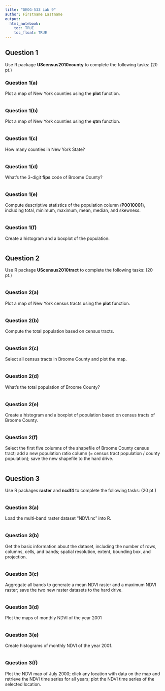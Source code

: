 ```yaml
---
title: "GEOG-533 Lab 9"
author: Firstname Lastname
output: 
  html_notebook:
    toc: TRUE
    toc_float: TRUE
---
```


## Question 1
Use R package **UScensus2010county** to complete the following tasks:  (20 pt.)

### Question 1(a)
Plot a map of New York counties using the **plot** function.
```r

```

### Question 1(b)	
Plot a map of New York counties using the **qtm** function.
```r

```


### Question 1(c)	
How many counties in New York State?
```r

```

### Question 1(d)	
What’s the 3-digit **fips** code of Broome County?
```r

```

### Question 1(e)	
Compute descriptive statistics of the population column (**P0010001**), including total, minimum, maximum, mean, median, and skewness. 
```r

```

### Question 1(f)	
Create a histogram and a boxplot of the population.
```r

```


## Question 2
Use R package **UScensus2010tract** to complete the following tasks:    (20 pt.)
```r

```

### Question 2(a)	
Plot a map of New York census tracts using the **plot** function.
```r

```

### Question 2(b)
Compute the total population based on census tracts.
```r

```

### Question 2(c)
Select all census tracts in Broome County and plot the map. 
```r

```

### Question 2(d)
What’s the total population of Broome County?
```r

```

### Question 2(e)
Create a histogram and a boxplot of population based on census tracts of Broome County.
```r

```

### Question 2(f)
Select the first five columns of the shapefile of Broome County census tract; add a new population ratio column (= census tract population / county population); save the new shapefile to the hard drive. 
```r

```


## Question 3

Use R packages **raster** and **ncdf4** to complete the following tasks:     (20 pt.)
```r

```

### Question 3(a)		
Load the multi-band raster dataset “NDVI.nc” into R.
```r

```

### Question 3(b)		
Get the basic information about the dataset, including the number of rows, columns, cells, and bands; spatial resolution, extent, bounding box, and projection.
```r

```

### Question 3(c)	
Aggregate all bands to generate a mean NDVI raster and a maximum NDVI raster; save the two new raster datasets to the hard drive. 
```r

```

### Question 3(d)			
Plot the maps of monthly NDVI of the year 2001
```r

```

### Question 3(e)	
Create histograms of monthly NDVI of the year 2001.
```r

```

### Question 3(f)			
Plot the NDVI map of July 2000; click any location with data on the map and retrieve the NDVI time series for all years; plot the NDVI time series of the selected location. 
```r

```

